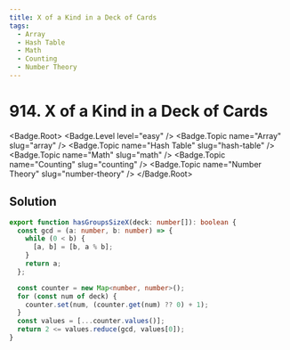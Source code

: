 ```yaml
---
title: X of a Kind in a Deck of Cards
tags:
  - Array
  - Hash Table
  - Math
  - Counting
  - Number Theory
---
```


# 914. X of a Kind in a Deck of Cards

<Badge.Root>
  <Badge.Level level="easy" />
  <Badge.Topic name="Array" slug="array" />
  <Badge.Topic name="Hash Table" slug="hash-table" />
  <Badge.Topic name="Math" slug="math" />
  <Badge.Topic name="Counting" slug="counting" />
  <Badge.Topic name="Number Theory" slug="number-theory" />
</Badge.Root>

## Solution

```typescript filename="solution.ts" copy
export function hasGroupsSizeX(deck: number[]): boolean {
  const gcd = (a: number, b: number) => {
    while (0 < b) {
      [a, b] = [b, a % b];
    }
    return a;
  };

  const counter = new Map<number, number>();
  for (const num of deck) {
    counter.set(num, (counter.get(num) ?? 0) + 1);
  }
  const values = [...counter.values()];
  return 2 <= values.reduce(gcd, values[0]);
}
```

<ProblemLink
  codingSite="leetcode"
  href="https://leetcode.com/problems/x-of-a-kind-in-a-deck-of-cards"
  title="X of a Kind in a Deck of Cards"
/>
